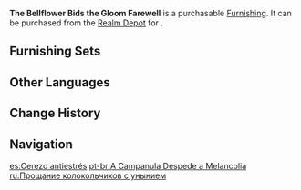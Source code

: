 {{Furnishing Infobox
|id             = 372332
|image          = Item The Bellflower Bids the Gloom Farewell.png
|category       = Landform
|subcategory    = Tree
|quality        = 3
|adeptal_energy = 20
|load           = 100
|reduced_load   = 100
|description    = A lovely sakura tree that is marked by its arresting bellflower-blue coloration.<br />Technically, these trees are not directly related to the [[Thunder Sakura]], but a certain adventurer once claimed that you could be hit by a "wondrous bolt" when standing near this tree, numbing you just enough to help you relieve some mental stress. As such, many artists and writers have sought such sakura trees out to experience their trademark "shock therapy." Truth be told, these sakura trees do not themselves possess the power of lightning - one would have the [[Electro Crystal]] buried in the wetland soil near these trees to thank for that.
|source1        = [[Realm Depot]]
}}
'''The Bellflower Bids the Gloom Farewell''' is a purchasable [[Furnishing]]. It can be purchased from the [[Realm Depot]] for {{Item|Realm Currency|30|x=80}}.

==Furnishing Sets==
{{Craft Usage}}

==Other Languages==
{{Other Languages
|en      = The Bellflower Bids the Gloom Farewell
|zhs     = 「桔梗执别愁云去」
|zhs_rm  = "Jiégěng Zhíbié Chóuyún Qù"
|zht     = 「桔梗執別愁雲去」
|zht_rm  = "Jiégěng Zhíbié Chóuyún Qù"
|zh_tl   = "The {{w|Platycodon|Bellflower}} Bids a Fond Farewell to the Sorrowful Clouds"
|ja      = 「憂鬱な気分に別れを」
|ja_rm   = "Yuu'utsu na Kibun ni Wakare wo"
|ja_tl   = "Farewell to a Melancholy Mood"
|ko      = 「도라지빛 근심」
|ko_rm   = "Dorajibit Geunsim"
|ko_tl   = "The Bellflower-light Worry"
|es      = Cerezo antiestrés
|es_tl   = Anti-Stress Cherry Tree
|fr      = «&nbsp;Adieux de la campanule à la tristesse&nbsp;»
|fr_tl   = "Farewells of the Campanula to Sadness"
|ru      = Прощание колокольчиков с унынием
|ru_tl   = Bellflower's Farewell to Gloom
|th      = "Bellflower คลายกังวล"
|th_rm   = 
|th_tl   = 
|vi      = Sắc Tím Đượm Buồn
|vi_tl   = 
|de      = „Abschied von den Trauerwolken“
|de_tl   = "Farewell from the Sorrow Clouds"
|id      = "Bunga Lonceng Penghapus Sendu"
|id_tl   = "Sadness Relieving Bellflower"
|pt      = A Campanula Despede a Melancolia
|pt_tl   = 
|tr      = Çan Çiçeğinin Kasvete Vedası
|tr_tl   = 
|it      = La campanula dà l'addio alla tristezza
|it_tl   = 
}}

==Change History==
{{Change History|2.2}}

==Navigation==
{{Furnishing Navbox|exterior}}

[[es:Cerezo antiestrés]]
[[pt-br:A Campanula Despede a Melancolia]]
[[ru:Прощание колокольчиков с унынием]]